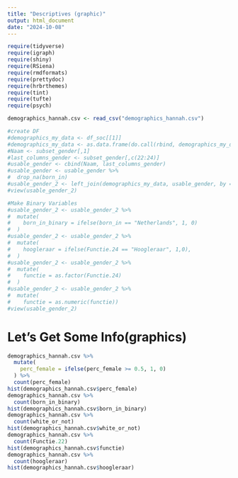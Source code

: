 ```yaml
---
title: "Descriptives (graphic)"
output: html_document
date: "2024-10-08"
---
```

```r
require(tidyverse)
require(igraph)
require(shiny)
require(RSiena)
require(rmdformats)
require(prettydoc)
require(hrbrthemes)
require(tint)
require(tufte)
require(psych)
```
```r
demographics_hannah.csv <- read_csv("demographics_hannah.csv")
```

```r

#create DF
#demographics_my_data <- df_soc[[1]]
#demographics_my_data <- as.data.frame(do.call(rbind, demographics_my_data))
#Naam <- subset_gender[,1]
#last_columns_gender <- subset_gender[,c(22:24)]
#usable_gender <- cbind(Naam, last_columns_gender)
#usable_gender <- usable_gender %>%
#  drop_na(born_in)
#usable_gender_2 <- left_join(demographics_my_data, usable_gender, by = "Naam")
#view(usable_gender_2)

#Make Binary Variables 
#usable_gender_2 <- usable_gender_2 %>%
#  mutate(
#    born_in_binary = ifelse(born_in == "Netherlands", 1, 0)
#  )
#usable_gender_2 <- usable_gender_2 %>%
#  mutate(
#    hoogleraar = ifelse(Functie.24 == "Hoogleraar", 1,0),
#  )
#usable_gender_2 <- usable_gender_2 %>%
#  mutate(
#    functie = as.factor(Functie.24)
#  ) 
#usable_gender_2 <- usable_gender_2 %>%
#  mutate(
#    functie = as.numeric(functie))
#view(usable_gender_2)
```


# Let's Get Some Info(graphics)
```r
demographics_hannah.csv %>%
  mutate(
    perc_female = ifelse(perc_female >= 0.5, 1, 0)
  ) %>%
  count(perc_female)
hist(demographics_hannah.csv$perc_female)
demographics_hannah.csv %>%
  count(born_in_binary)
hist(demographics_hannah.csv$born_in_binary)
demographics_hannah.csv %>%
  count(white_or_not)
hist(demographics_hannah.csv$white_or_not)
demographics_hannah.csv %>%
  count(Functie.22)
hist(demographics_hannah.csv$functie)
demographics_hannah.csv %>%
  count(hoogleraar)
hist(demographics_hannah.csv$hoogleraar)
```




